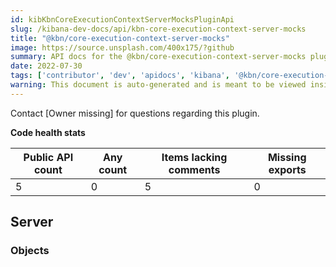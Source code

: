 ```yaml
---
id: kibKbnCoreExecutionContextServerMocksPluginApi
slug: /kibana-dev-docs/api/kbn-core-execution-context-server-mocks
title: "@kbn/core-execution-context-server-mocks"
image: https://source.unsplash.com/400x175/?github
summary: API docs for the @kbn/core-execution-context-server-mocks plugin
date: 2022-07-30
tags: ['contributor', 'dev', 'apidocs', 'kibana', '@kbn/core-execution-context-server-mocks']
warning: This document is auto-generated and is meant to be viewed inside our experimental, new docs system. Reach out in #docs-engineering for more info.
---
```




Contact [Owner missing] for questions regarding this plugin.

**Code health stats**

| Public API count  | Any count | Items lacking comments | Missing exports |
|-------------------|-----------|------------------------|-----------------|
| 5 | 0 | 5 | 0 |

## Server

### Objects
<DocDefinitionList data={kbnCoreExecutionContextServerMocksObj.server.objects}/>

